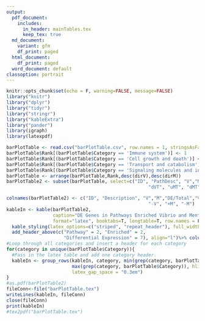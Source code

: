 ```yaml
---
output:
  pdf_document:
    includes:
      in_header: mainTables.tex
      keep_tex: true
  md_document:
    variant: gfm
    df_print: paged
  html_document:
    df_print: paged
  word_document: default
classoption: portrait
---
```


```r
knitr::opts_chunk$set(echo = F, warning=FALSE, message=FALSE)
library("knitr")
library("dplyr")
library("tidyr")
library("stringr")
library("kableExtra")
library("pander")
library(igraph)
library(latexpdf)
```


```r
barPlotTable <- read.csv("barPlotTable.csv", row.names = 1, stringsAsFactors = F)
barPlotTable$Rank[(barPlotTable$Category == 'Immune system')] <- 1
barPlotTable$Rank[(barPlotTable$Category == 'Cell growth and death')] <- 3
barPlotTable$Rank[(barPlotTable$Category == 'Transport and catabolism')] <- 2
barPlotTable$Rank[(barPlotTable$Category == 'Signaling molecules and interaction')] <- 4
barPlotTable <- arrange(barPlotTable,Rank,desc(dirV),desc(dirM))
barPlotTable2 <- subset(barPlotTable, select=c("ID", "PathDesc", "V","M","DE.Total","dirV2","dirM2","uVT",
                                                    "dVT", "uMT", "dMT"))

colnames(barPlotTable2) <- c("ID", "Description", "V","M","DE/Total","V","M","+V",
                                                    "-V", "+M", "-M")
kableIn <- kable(barPlotTable2, 
                 caption="DE Genes in Pathways Enriched Vibrio and Menthol", digits=3, 
                 format="latex", booktabs=T, longtable=T, row.names = F) %>% 
  kable_styling(latex_options=c("striped", "repeat_header"), full_width = F) %>% 
  add_header_above(c("Pathway" = 2, "Enriched" = 2,  
                     "Differential Expression" = 7), align="l")%>% column_spec(2, width = "15em")
#Loop through all categories and insert a header for each category
for(category in unique(barPlotTable$Category)){
  #Pass in the latex table and add one category header.
  kableIn <- group_rows(kableIn, category, min(grep(category, barPlotTable$Category)), 
                        max(grep(category, barPlotTable$Category)), hline_before = T,
                        latex_gap_space = "0.3em")
}
#as.pdf(barPlotTable2)
fileConn<-file("barPlotTable.tex")
writeLines(kableIn, fileConn)
close(fileConn)
print(kableIn)
#tex2pdf("barPlotTable.tex")
```

\clearpage

